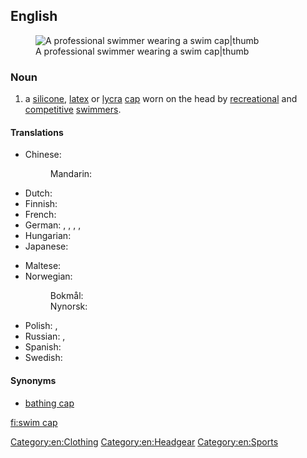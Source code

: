 ==English==
{{wikipedia}}
[[Image:Eamon Sullivan - 4x100 Beijing 2008.jpg|A professional swimmer wearing a swim cap|thumb]]

===Noun===
{{en-noun|head=[[swim]] [[cap]]}}

# a [[silicone]], [[latex]] or [[Lycra|lycra]] [[cap]] worn on the head by [[recreation]]al and [[competitive]] [[swimmer]]s.

====Translations====
{{trans-top|cap worn by swimmers}}
* Chinese:
*: Mandarin: {{t|cmn|泳帽|tr=yǒngmào|sc=Hani}}
* Dutch: {{t-|nl|badmuts|f}}
* Finnish: {{t+|fi|uimalakki}}
* French: {{t-|fr|bonnet de bain|m}}
* German: {{t-|de|Bademütze|f}}, {{t-|de|Badehaube|f}}, {{t-|de|Schwimmhaube}}, {{t-|de|Schwimmkappe|f}}, {{t+|de|Badekappe|f}}
* Hungarian: {{t+|hu|úszósapka}}
* Japanese: {{t-|ja|水泳帽|tr=すいえいぼう, suieibō|sc=Jpan}}
{{trans-mid}}
* Maltese: {{t-|mt|kappa|f}}
* Norwegian:
*: Bokmål: {{t+|nb|badehette|m|f}}
*: Nynorsk: {{t-|nn|badehette|f}}
* Polish: {{t-|pl|czepek|m}}, {{t-|pl|czepek pływacki|m}}
* Russian: {{tø|ru|[[шапочка]] [[для]] [[купание|купания]]/[[плавание|плавания]]|f|tr=šápočka dlja kupánija/plávanija|sc=Cyrl}}, {{t+|ru|шапочка|f|tr=šápočka|sc=Cyrl}}
* Spanish: {{t-|es|gorro de natación|m}}
* Swedish: {{t-|sv|badmössa|c}}
{{trans-bottom}}

====Synonyms====
* [[bathing cap]]

[[Category:en:Clothing]]
[[Category:en:Headgear]]
[[Category:en:Sports]]

[[fi:swim cap]]